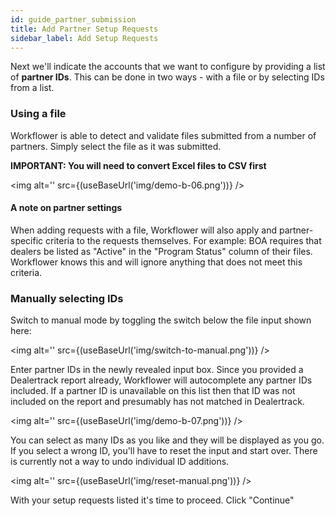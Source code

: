 ```yaml
---
id: guide_partner_submission
title: Add Partner Setup Requests
sidebar_label: Add Setup Requests
---
```


Next we'll indicate the accounts that we want to configure by providing a list of **partner IDs**. This can be done in two ways - with a file or by selecting IDs from a list.

### Using a file
Workflower is able to detect and validate files submitted from a number of partners. Simply select the file as it was submitted.

 **IMPORTANT: You will need to convert Excel files to CSV first**

<img alt='' src={(useBaseUrl('img/demo-b-06.png'))} />

#### A note on partner settings
When adding requests with a file, Workflower will also apply and partner-specific criteria to the requests themselves. For example: BOA requires that dealers be listed as "Active" in the "Program Status" column of their files. Workflower knows this and will ignore anything that does not meet this criteria.


### Manually selecting IDs

Switch to manual mode by toggling the switch below the file input shown here:

<img alt='' src={(useBaseUrl('img/switch-to-manual.png'))} />

Enter partner IDs in the newly revealed input box. Since you provided a Dealertrack report already, Workflower will autocomplete any partner IDs included. If a partner ID is unavailable on this list then that ID was not included on the report and presumably has not matched in Dealertrack.

<img alt='' src={(useBaseUrl('img/demo-b-07.png'))} />

You can select as many IDs as you like and they will be displayed as you go. If you select a wrong ID, you'll have to reset the input and start over. There is currently not a way to undo individual ID additions.

<img alt='' src={(useBaseUrl('img/reset-manual.png'))} />

With your setup requests listed it's time to proceed. Click "Continue"
